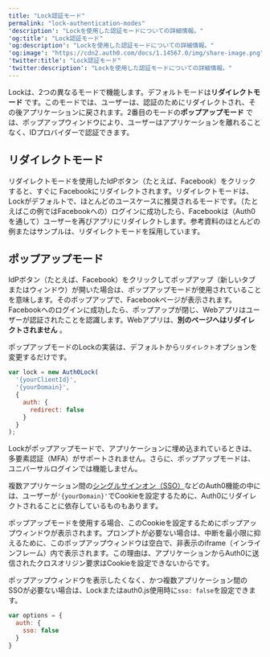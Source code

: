 ```yaml
---
title: "Lock認証モード"
permalink: "lock-authentication-modes"
'description': "Lockを使用した認証モードについての詳細情報。"
'og:title': "Lock認証モード"
'og:description': "Lockを使用した認証モードについての詳細情報。"
'og:image': "https://cdn2.auth0.com/docs/1.14567.0/img/share-image.png"
'twitter:title': "Lock認証モード"
'twitter:description': "Lockを使用した認証モードについての詳細情報。"
---
```


Lockは、2つの異なるモードで機能します。デフォルトモードは**リダイレクトモード** です。このモードでは、ユーザーは、認証のためにリダイレクトされ、その後アプリケーションに戻されます。2番目のモードの**ポップアップモード** では、ポップアップウィンドウにより、ユーザーはアプリケーションを離れることなく、IDプロバイダーで認証できます。

## リダイレクトモード

リダイレクトモードを使用した<Tooltip data-tooltip-id="react-containers-DefinitionTooltip-2" href="/docs/ja-jp/glossary?term=idp" tip="IDプロバイダー（IdP）: デジタルIDを保存および管理するサービス。" cta="用語集の表示">IdP</Tooltip>ボタン（たとえば、Facebook）をクリックすると、すぐに Facebookにリダイレクトされます。リダイレクトモードは、Lockがデフォルトで、ほとんどのユースケースに推奨されるモードです。（たとえばこの例ではFacebookへの）ログインに成功したら、Facebookは（Auth0を通して）ユーザーを再びアプリにリダイレクトします。参考資料のほとんどの例またはサンプルは、リダイレクトモードを採用しています。

## ポップアップモード

IdPボタン（たとえば、Facebook）をクリックしてポップアップ（新しいタブまたはウィンドウ）が開いた場合は、ポップアップモードが使用されていることを意味します。そのポップアップで、Facebookページが表示されます。Facebookへのログインに成功したら、ポップアップが閉じ、Webアプリはユーザーが認証されたことを認識します。Webアプリは、**別のページへはリダイレクトされません** 。

ポップアップモードのLockの実装は、デフォルトから`リダイレクト`オプションを変更するだけです。

```javascript lines
var lock = new Auth0Lock(
  '{yourClientId}',
  '{yourDomain}',
  {
    auth: {
      redirect: false
    }
  }
);
```

Lockがポップアップモードで、アプリケーションに埋め込まれているときは、多要素認証（<Tooltip data-tooltip-id="react-containers-DefinitionTooltip-0" href="/docs/ja-jp/glossary?term=multifactor-authentication" tip="多要素認証（MFA）: ユーザー名とパスワードに加えて、SMS経由のコードなどの要素を使用するユーザー認証プロセス。" cta="用語集の表示">MFA</Tooltip>）がサポートされません。さらに、ポップアップモードは、ユニバーサルログインでは機能しません。

複数アプリケーション間の[シングルサインオン（SSO）](/docs/ja-jp/authenticate/single-sign-on)などのAuth0機能の中には、ユーザーが`'{yourDomain}'`でCookieを設定するために、Auth0にリダイレクトされることに依存しているものもあります。

ポップアップモードを使用する場合、このCookieを設定するためにポップアップウィンドウが表示されます。プロンプトが必要ない場合は、中断を最小限に抑えるために、このポップアップウィンドウは空白で、非表示のiframe（インラインフレーム）内で表示されます。この理由は、アプリケーションからAuth0に送信されたクロスオリジン要求はCookieを設定できないからです。

ポップアップウィンドウを表示したくなく、かつ複数アプリケーション間の<Tooltip data-tooltip-id="react-containers-DefinitionTooltip-0" href="/docs/ja-jp/glossary?term=single-sign-on" tip="シングルサインオン（SSO）: ユーザーが1つのアプリケーションにログインした後、そのユーザーを他のアプリケーションに自動的にログインさせるサービス。" cta="用語集の表示">SSO</Tooltip>が必要ない場合は、Lockまたはauth0.js使用時に`sso: false`を設定できます。

```javascript lines
var options = {
  auth: {
    sso: false
  }
}
```

